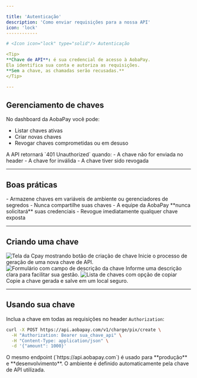 ```yaml
---

title: 'Autenticação'
description: 'Como enviar requisições para a nossa API'
icon: 'lock'
------------

# <Icon icon="lock" type="solid"/> Autenticação

<Tip>  
**Chave de API**: é sua credencial de acesso à AobaPay.  
Ela identifica sua conta e autoriza as requisições.  
**Sem a chave, as chamadas serão recusadas.**  
</Tip>  

---
```


## <Icon icon="key" type="solid"/> Gerenciamento de chaves

No dashboard da AobaPay você pode:

* Listar chaves ativas
* Criar novas chaves
* Revogar chaves comprometidas ou em desuso

<Card title="Erro de Autenticação" icon="warning" horizontal>  
A API retornará `401 Unauthorized` quando:  
- A chave não for enviada no header  
- A chave for inválida  
- A chave tiver sido revogada  
</Card>  

---

## <Icon icon="shield-check" type="solid"/> Boas práticas

<Card title="Segurança" icon="light-emergency-on" horizontal>  
- Armazene chaves em variáveis de ambiente ou gerenciadores de segredos  
- Nunca compartilhe suas chaves  
- A equipe da AobaPay **nunca solicitará** suas credenciais  
- Revogue imediatamente qualquer chave exposta  
</Card>  

---

## <Icon icon="plus-circle" type="solid"/> Criando uma chave

<Steps>  
  <Step title="Acesse Integrações no Dashboard">  
    <img  
      src="/images/criar-chave-api.png"  
      className="rounded-lg"  
      alt="Tela da Cpay mostrando botão de criação de chave"  
    />  
    <Card title="Clique em 'Criar Chave'">  
      Inicie o processo de geração de uma nova chave de API.  
    </Card>  
  </Step>  

  <Step title="Adicione uma descrição">  
    <img  
      src="/images/exemplo-de-chave-api.png"  
      className="rounded-lg"  
      alt="Formulário com campo de descrição da chave"  
    />  
    <Card title="Identifique a chave">  
      Informe uma descrição clara para facilitar sua gestão.  
    </Card>  
  </Step>  

  <Step title="Copie sua chave">  
    <img  
      src="/images/copiar-chave-api.png"  
      className="rounded-lg"  
      alt="Lista de chaves com opção de copiar"  
    />  
    <Card title="Armazene com segurança">  
      Copie a chave gerada e salve em um local seguro.  
    </Card>  
  </Step>  
</Steps>  

---

## <Icon icon="terminal" type="solid"/> Usando sua chave

Inclua a chave em todas as requisições no header `Authorization`:

```bash
curl -X POST https://api.aobapay.com/v1/charge/pix/create \
  -H "Authorization: Bearer sua_chave_api" \
  -H "Content-Type: application/json" \
  -d '{"amount": 1000}'
```

<Card title="Importante" icon="info" horizontal>  
O mesmo endpoint (`https://api.aobapay.com`) é usado para **produção** e **desenvolvimento**.  
O ambiente é definido automaticamente pela chave de API utilizada.  
</Card>  
